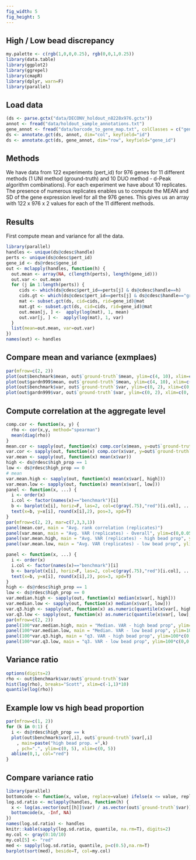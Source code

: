 ```yaml
---
fig_width: 5
fig_height: 5
---
```


## High / Low bead discrepancy

```r
my.palette <- c(rgb(1,0,0,0.25), rgb(0,0,1,0.25))
library(data.table)
library(ggplot2)
library(ggrepel)
library(cmapR)
library(dplyr, warn=F)
library(parallel)
```

## Load data 

```r
(ds <- parse.gctx("data/DECONV_holdout_n8228x976.gctx"))
annot <- fread("data/holdout_sample_annotations.txt")
gene_annot <- fread("data/barcode_to_gene_map.txt", colClasses = c("gene_id"="character"))
ds <- annotate.gct(ds, annot, dim="col", keyfield="id")
ds <- annotate.gct(ds, gene_annot, dim="row", keyfield="gene_id")
```

## Methods

We have data from 122 experiments (pert_id) for 976 genes for 11 different methods (1 UNI method (ground-truth) and 10 DUO method - d-Peak algorithm combinations).
For each experiment we have about 10 replicates. 
The presence of numerous replicates enables us to compute the MEAN and SD of the gene expression level for all the 976 genes. This gives us an array with 122 x 976 x 2 values for each of the 11 different methods. 

## Results 

First compute mean and variance for all the data. 

```r
library(parallel)
handles <- unique(ds@cdesc$handle)
perts <- unique(ds@cdesc$pert_id)
gene_id <- ds@rdesc$gene_id
out <- mclapply(handles, function(h) {
  out.mean <- array(NA, c(length(perts), length(gene_id)))
  out.var <- out.mean 
  for (j in 1:length(perts)) {
     cids <- which(ds@cdesc$pert_id==perts[j] & ds@cdesc$handle==h)
     cids.gt <- which(ds@cdesc$pert_id==perts[j] & ds@cdesc$handle=="ground-truth")
     mat <- subset.gct(ds, cid=cids, rid=gene_id)@mat
     mat.gt <- subset.gct(ds, cid=cids, rid=gene_id)@mat
     out.mean[j, ] <-  apply(log(mat), 1, mean)
     out.var[j, ] <-  apply(log(mat), 1, var)     
  }
  list(mean=out.mean, var=out.var)
})
names(out) <- handles
```

## Compare mean and variance (exmplaes)

```r
par(mfrow=c(2, 2))
plot(out$benchmark$mean, out$`ground-truth`$mean, ylim=c(4, 10), xlim=c(4,10), pch=".")
plot(out$gardn999$mean, out$`ground-truth`$mean, ylim=c(4, 10), xlim=c(4,10), pch=".")
plot(out$benchmark$var, out$`ground-truth`$var, ylim=c(0, 2), xlim=c(0, 2), pch=".")
plot(out$gardn999$var, out$`ground-truth`$var, ylim=c(0, 2), xlim=c(0, 2), pch=".")
```

## Compute correlation at the aggregate level 

```r
comp.cor <- function(x, y) {
  rho <- cor(x,y, method="spearman")
  mean(diag(rho))
}
mean.cor <- sapply(out, function(x) comp.cor(x$mean, y=out$`ground-truth`$mean))
var.cor <- sapply(out, function(x) comp.cor(x$var, y=out$`ground-truth`$var))
var.mean <- sapply(out, function(x) mean(x$var))
high <- ds@rdesc$high_prop == 1
low <- ds@rdesc$high_prop == 0
# mean
var.mean.high <- sapply(out, function(x) mean(x$var[, high]))
var.mean.low <- sapply(out, function(x) mean(x$var[, low]))
panel <- function(x, ...) {
  i <- order(x)
  i.col <- factor(names(x)=="benchmark")[i]
  b <- barplot(x[i], horiz=F, las=2, col=c(gray(.75),"red")[i.col], ...)
  text(x=b, y=x[i], round(x[i],2), pos=3, xpd=T)
}
par(mfrow=c(2, 2), mar=c(7,3,3,1))
panel(mean.cor, main = "Avg. rank correlation (replicates)")
panel(var.mean, main = "Avg. VAR (replicates) - Overall", ylim=c(0,0.05))
panel(var.mean.high, main = "Avg. VAR (replicates) - high bead prop", ylim=c(0,0.05))
panel(var.mean.low, main = "Avg. VAR (replicates) - low bead prop", ylim=c(0,0.05))
```

```r
panel <- function(x, ...) {
  i <- order(x)
  i.col <- factor(names(x)=="benchmark")[i]
  b <- barplot(x[i], horiz=F, las=2, col=c(gray(.75),"red")[i.col], ...)
  text(x=b, y=x[i], round(x[i],2), pos=3, xpd=T)
}
high <- ds@rdesc$high_prop == 1
low <- ds@rdesc$high_prop == 0
var.median.high <- sapply(out, function(x) median(x$var[, high]))
var.median.low <- sapply(out, function(x) median(x$var[, low]))
var.q3.high <- sapply(out, function(x) as.numeric(quantile(x$var[, high], p=0.75)))
var.q3.low <- sapply(out, function(x) as.numeric(quantile(x$var[, low], p=0.75)))
par(mfrow=c(2, 2))
panel(100*var.median.high, main = "Median. VAR - high bead prop", ylim=100*c(0,0.02))
panel(100*var.median.low, main = "Median. VAR - low bead prop", ylim=100*c(0,0.02))
panel(100*var.q3.high, main = "q3. VAR - high bead prop", ylim=100*c(0,0.05))
panel(100*var.q3.low, main = "q3. VAR - low bead prop", ylim=100*c(0,0.05))
```


## Variance ratio 

```r
options(digits=2)
rho <- out$benchmark$var/out$`ground-truth`$var
hist(log(rho), breaks="Scott", xlim=c(-1,1)*10)
quantile(log(rho))
```

## Example low vs high bead proportion 

```r
par(mfrow=c(1, 2))
for (k in 0:1) {
  i <- ds@rdesc$high_prop == k
  plot(out$benchmark$var[,i], out$`ground-truth`$var[,i]
    , main=paste("high bead prop. =",k)
    , pch=".", ylim=c(0, 5), xlim=c(0, 5))
  abline(0,1, col="red")
}
```

## Compare variance ratio 

```r
library(parallel)
bottomcode <- function(x, value, replace=value) ifelse(x <= value, replace, x)
log.sd.ratio <- mclapply(handles, function(h) {
  x <- log(as.vector(out[[h]]$var) / as.vector(out$`ground-truth`$var))
  bottomcode(x, -Inf, NA)
})
names(log.sd.ratio) <- handles
knitr::kable(sapply(log.sd.ratio, quantile, na.rm=T), digits=2)
my.col <- gray(0:10/10)
my.col[5] <- "red"
med <- sapply(log.sd.ratio, quantile, p=c(0.5),na.rm=T)
barplot(sort(med), beside=T, col=my.col)
```


